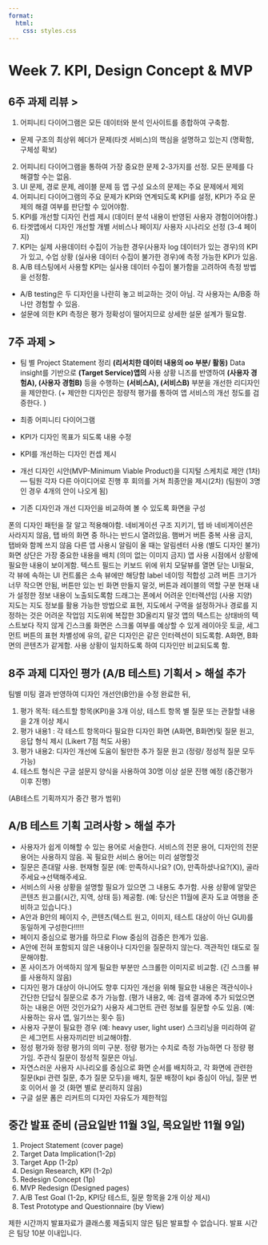 ```yaml
---
format: 
  html:
    css: styles.css
---
```


# Week 7. KPI, Design Concept & MVP

## 6주 과제 리뷰 \> {.highlight}

1.  어피니티 다이어그램은 모든 데이터와 분석 인사이트를 종합하여 구축함.

-   문제 구조의 최상위 헤더가 문제(타겟 서비스)의 핵심을 설명하고 있는지 (명확함, 구체성 확보)

2.  어피니티 다이어그램을 통하여 가장 중요한 문제 2-3가지를 선정. 모든 문제를 다 해결할 수는 없음.
3.  UI 문제, 경로 문제, 레이블 문제 등 앱 구성 요소의 문제는 주요 문제에서 제외
4.  어피니티 다이어그램의 주요 문제가 KPI와 연계되도록 KPI를 설정, KPI가 주요 문제의 해결 여부를 판단할 수 있어야함.
5.  KPI를 개선할 디자인 컨셉 제시 (데이터 분석 내용이 반영된 사용자 경험이어야함.)
6.  타겟앱에서 디자인 개선할 개별 서비스나 페이지/ 사용자 시나리오 선정 (3-4 페이지)
7.  KPI는 실제 사용데이터 수집이 가능한 경우(사용자 log 데이터가 있는 경우)의 KPI가 있고, 수업 상황 (실사용 데이터 수집이 불가한 경우)에 측정 가능한 KPI가 있음.
8.  A/B 테스팅에서 사용할 KPI는 실사용 데이터 수집이 불가함을 고려하여 측정 방법을 선정함.

-   A/B testing은 두 디자인을 나란히 놓고 비교하는 것이 아님. 각 사용자는 A/B중 하나만 경험할 수 있음.
-   설문에 의한 KPI 측정은 평가 정확성이 떨어지므로 상세한 설문 설계가 필요함.

## 7주 과제 \> {.highlight}

-   팀 별 Project Statement 정리 **(리서치한 데이터 내용의 oo 부분/ 활동)** Data insight를 기반으로 **(Target Service)앱의** 사용 상황 니즈를 반영하여 **(사용자 경험A), (사용자 경험B)** 등을 수행하는 **(서비스A), (서비스B)** 부분을 개선한 리디자인을 제안한다. (+ 제안한 디자인은 정량적 평가를 통하여 앱 서비스의 개선 정도를 검증한다. )

-   최종 어피니티 다이어그램

-   KPI가 디자인 목표가 되도록 내용 수정

-   KPI를 개선하는 디자인 컨셉 제시

-   개선 디자인 시안(MVP-Minimum Viable Product)을 디지털 스케치로 제안 (1차)— 팀원 각자 다른 아이디어로 진행 후 회의를 거쳐 최종안을 제시(2차) (팀원이 3명인 경우 4개의 안이 나오게 됨)

-   기존 디자인과 개선 디자인을 비교하여 볼 수 있도록 화면을 구성

폰의 디자인 패턴을 잘 알고 적용해야함. 네비게이션 구조 지키기, 텝 바 네비게이션은 사라지지 않음, 탭 바의 화면 중 하나는 반드시 열려있음. 햄버거 버튼 중복 사용 금지, 탭바와 함께 쓰지 않음 다른 앱 사용시 알림이 올 때는 알림센터 사용 (별도 디자인 불가) 화면 상단은 가장 중요한 내용을 배치 (의미 없는 이미지 금지) 앱 사용 시점에서 상황에 필요한 내용이 보이게함. 텍스트 필드는 키보드 위에 위치 모달뷰를 열면 닫는 UI필요, 각 뷰에 속하는 UI 컨트롤은 소속 뷰에만 해당함 label 네이밍 적합성 고려 버튼 크기가 너무 작으면 안됨, 버튼만 있는 빈 화면 만들지 말것, 버튼과 레이블의 역할 구분 현재 내가 설정한 정보 내용이 노출되도록함 드래그는 폰에서 어려운 인터렉션임 (사용 지양) 지도는 지도 정보를 활용 가능한 방법으로 표현, 지도에서 구역을 설정하거나 경로를 지정하는 것은 어려운 작업임 지도위에 복잡한 3D올리지 말것 앱의 텍스트는 상태바의 텍스트보다 작지 않게 긴스크롤 화면은 스크롤 여부를 예상할 수 있게 레이아웃 토글, 세그먼트 버튼의 표현 차별성에 유의, 같은 디자인은 같은 인터렉션이 되도록함. A화면, B화면의 콘텐츠가 같게함. 사용 상황이 일치하도록 하여 디자인만 비교되도록 함.

## [8주 과제 디자인 평가 (A/B 테스트) 기획서 \>]{.highlight} [해설 추가]{.explain}

팀별 미팅 결과 반영하여 디자인 개선안(B안)을 수정 완료한 뒤,

1.  평가 목적: 테스트할 항목(KPI)을 3개 이상, 테스트 항목 별 질문 또는 관찰할 내용을 2개 이상 제시
2.  평가 내용1 : 각 테스트 항목마다 필요한 디자인 화면 (A화면, B화면)및 질문 원고, 응답 형식 제시 (Likert 7점 척도 사용)
3.  평가 내용2: 디자인 개선에 도움이 될만한 추가 질문 원고 (정량/ 정성적 질문 모두 가능)
4.  테스트 형식은 구글 설문지 양식을 사용하여 30명 이상 설문 진행 예정 (중간평가 이후 진행)

(AB테스트 기획까지가 중간 평가 범위)

## [A/B 테스트 기획 고려사항 \>]{.highlight} [해설 추가]{.explain}

-   사용자가 쉽게 이해할 수 있는 용어로 서술한다. 서비스의 전문 용어, 디자인의 전문 용어는 사용하지 않음. 꼭 필요한 서비스 용어는 미리 설명할것
-   질문은 존대말 사용. 현재형 질문 (예: 만족하시나요? (O), 만족하셨나요?(X)), 골라주세요→선택해주세요.
-   서비스의 사용 상황을 설명할 필요가 있으면 그 내용도 추가함. 사용 상황에 알맞은 콘텐츠 원고를(시간, 지역, 상태 등) 제공함. (예: 당신은 11월에 혼자 도쿄 여행을 준비하고 있습니다.)
-   A안과 B안의 페이지 수, 콘텐츠(텍스트 원고, 이미지, 테스트 대상이 아닌 GUI)를 동일하게 구성한다!!!!!
-   페이지 중심으로 평가를 하므로 Flow 중심의 검증은 한계가 있음.
-   A안에 전혀 포함되지 않은 내용이나 디자인을 질문하지 않는다. 객관적인 태도로 질문해야함.
-   폰 사이즈가 어색하지 않게 필요한 부분만 스크롤한 이미지로 비교함. (긴 스크롤 뷰를 사용하지 않음)
-   디자인 평가 대상이 아니어도 향후 디자인 개선을 위해 필요한 내용은 객관식이나 간단한 단답식 질문으로 추가 가능함. (평가 내용2, 예: 검색 결과에 추가 되었으면하는 내용은 어떤 것인가요?) 사용자 세그먼트 관련 정보를 질문할 수도 있음. (예: 사용하는 유사 앱, 일기쓰는 횟수 등)
-   사용자 구분이 필요한 경우 (예: heavy user, light user) 스크리닝을 미리하여 같은 세그먼트 사용자끼리만 비교해야함.
-   정성 평가와 정량 평가의 의미 구분. 정량 평가는 수치로 측정 가능하면 다 정량 평가임. 주관식 질문이 정성적 질문은 아님.
-   자연스러운 사용자 시나리오를 중심으로 화면 순서를 배치하고, 각 화면에 관련한 질문(kpi 관련 질문, 추가 질문 모두)을 배치, 질문 배정이 kpi 중심이 아님, 질문 번호 이어서 쓸 것 (화면 별로 분리하지 않음)
-   구글 설문 폼은 리커트의 디자인 자유도가 제한적임

## 중간 발표 준비 (금요일반 11월 3일, 목요일반 11월 9일) {.highlight .original}

1.  Project Statement (cover page)
2.  Target Data Implication(1-2p)
3.  Target App (1-2p)
4.  Design Research, KPI (1-2p)
5.  Redesign Concept (1p)
6.  MVP Redesign (Designed pages)
7.  A/B Test Goal (1-2p, KPI당 테스트, 질문 항목을 2개 이상 제시)
8.  Test Prototype and Questionnaire (by View)

::: callout-warning
제한 시간까지 발표자료가 클래스룸 제출되지 않은 팀은 발표할 수 없습니다. 발표 시간은 팀당 10분 이내입니다.
:::
